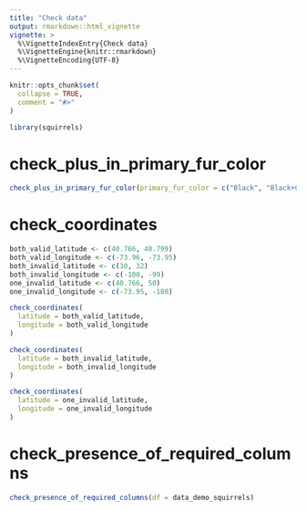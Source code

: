 ```yaml
---
title: "Check data"
output: rmarkdown::html_vignette
vignette: >
  %\VignetteIndexEntry{Check data}
  %\VignetteEngine{knitr::rmarkdown}
  %\VignetteEncoding{UTF-8}
---
```


```r
knitr::opts_chunk$set(
  collapse = TRUE,
  comment = "#>"
)
```

```r
library(squirrels)
```

<!-- WARNING - This vignette is generated by {fusen} from dev/flat_check_data.Rmd: do not edit by hand -->




# check_plus_in_primary_fur_color
    
  
  
```r

check_plus_in_primary_fur_color(primary_fur_color = c("Black", "Black+Cinnamon", "Cinnamon", NA))

```

  
  

# check_coordinates
    
  
  
```r
both_valid_latitude <- c(40.766, 40.799)
both_valid_longitude <- c(-73.96, -73.95)
both_invalid_latitude <- c(30, 32)
both_invalid_longitude <- c(-100, -99)
one_invalid_latitude <- c(40.766, 50)
one_invalid_longitude <- c(-73.95, -100)

check_coordinates(
  latitude = both_valid_latitude,
  longitude = both_valid_longitude
)

check_coordinates(
  latitude = both_invalid_latitude,
  longitude = both_invalid_longitude
)

check_coordinates(
  latitude = one_invalid_latitude,
  longitude = one_invalid_longitude
)
```

  
  


# check_presence_of_required_columns
    
  
  
```r
check_presence_of_required_columns(df = data_demo_squirrels)
```

  
  


